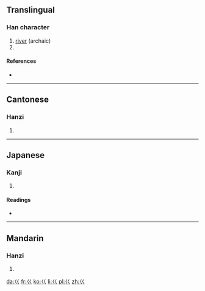 {{also|«|巛}}
==Translingual==
{{stroke order|type=animate}}

===Han character===
{{Han char|rn=47|rad=巛|as=00|sn=3|four=|canj=女女 (VV), X女女 (XVV)}}

# [[river]] (archaic)
# {{defn|Han|sort=巛00}}

====References====
* {{Han ref|kx=0323.220|dkj=08672|dj=0624.060|hdz=10049.070|uh=5DDC|ud=24028}}

----

==Cantonese==

===Hanzi===
{{yue-hanzi|jyut=kui2|y=kúi}}

# {{defn|lang=yue|sort=巛00}}

----

==Japanese==

===Kanji===
{{ja-kanji|grade=9|rs=巛00}}

# {{defn|lang=ja|sort=巛00}}

====Readings====
* {{ja-readings|on=[[かい]] (kai), [[け]] (ke), [[かん]] (kan)|kun=}}

----

==Mandarin==

===Hanzi===
{{cmn-hanzi|pin=[[guì]] ([[gui4]]), [[kuài]] ([[kuai4]])|wg=kuei<sup>4</sup>, k'uai<sup>4</sup>}}

# {{defn|lang=cmn|sort=巛00}}

[[da:巜]]
[[fr:巜]]
[[ko:巜]]
[[li:巜]]
[[pl:巜]]
[[zh:巜]]